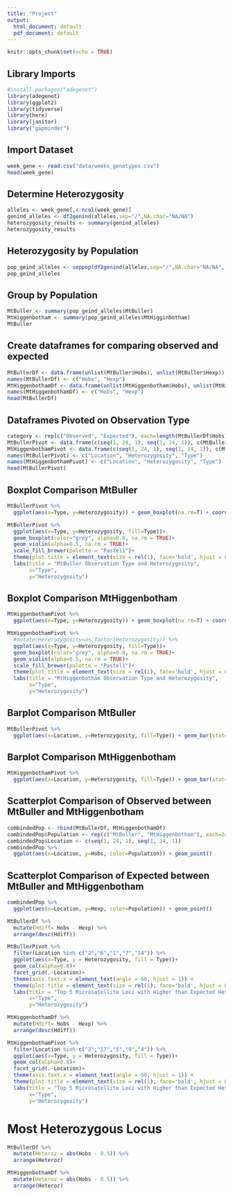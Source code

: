 ```yaml
---
title: "Project"
output:
  html_document: default
  pdf_document: default
---
```


```r
knitr::opts_chunk$set(echo = TRUE)
```

## Library Imports
```r
#install.packages("adegenet")
library(adegenet)
library(ggplot2)
library(tidyverse)
library(here)
library(janitor)
library("gapminder")
```

## Import Dataset

```r
week_gene <- read.csv("data/weeks_genotypes.csv")
head(week_gene)
```

## Determine Heterozygosity
```r
alleles <- week_gene[,4:ncol(week_gene)]
genind_alleles <- df2genind(alleles,sep="/",NA.char="NA/NA")
heterozygosity_results <- summary(genind_alleles)
heterozygosity_results
```

## Heterozygosity by Population
```r
pop_geind_alleles <- seppop(df2genind(alleles,sep="/",NA.char="NA/NA", pop=week_gene$Pop))
pop_geind_alleles
```

## Group by Population
```r
MtBuller <- summary(pop_geind_alleles$MtBuller)
MtHiggenbotham <- summary(pop_geind_alleles$MtHigginbotham)
MtBuller
```

## Create dataframes for comparing observed and expected
```r
MtBullerDf <- data.frame(unlist(MtBuller$Hobs), unlist(MtBuller$Hexp))
names(MtBullerDf) <- c("Hobs", "Hexp")
MtHiggenbothamDf <- data.frame(unlist(MtHiggenbotham$Hobs), unlist(MtHiggenbotham$Hexp))
names(MtHiggenbothamDf) <- c("Hobs", "Hexp")
head(MtBullerDf)
```

## Dataframes Pivoted on Observation Type
```r
category <- rep(c("Observed", "Expected"), each=length(MtBullerDf$Hobs))
MtBullerPivot <- data.frame(c(seq(1, 24, 1), seq(1, 24, 1)), c(MtBullerDf$Hobs, MtBullerDf$Hexp), category)
MtHiggenbothamPivot <- data.frame(c(seq(1, 24, 1), seq(1, 24, 1)), c(MtHiggenbothamDf$Hobs, MtHiggenbothamDf$Hexp), category)
names(MtBullerPivot) <- c("Location", "Heterozygosity", "Type")
names(MtHiggenbothamPivot) <- c("Location", "Heterozygosity", "Type")
head(MtBullerPivot)
```

## Boxplot Comparison MtBuller
```r
MtBullerPivot %>% 
  ggplot(aes(x=Type, y=Heterozygosity)) + geom_boxplot(na.rm=T) + coord_flip()
```
```r
MtBullerPivot %>% 
  ggplot(aes(x=Type, y=Heterozygosity, fill=Type))+
  geom_boxplot(color="grey", alpha=0.8, na.rm = TRUE)+
  geom_violin(alpha=0.5, na.rm = TRUE)+
  scale_fill_brewer(palette = "Pastel1")+
  theme(plot.title = element_text(size = rel(1), face='bold', hjust = 0.5)) +
  labs(title = "MtBuller Observation Type and Heterozygosity",
       x="Type",
       y="Heterozygosity")
```

## Boxplot Comparison MtHiggenbotham
```r
MtHiggenbothamPivot %>% 
  ggplot(aes(x=Type, y=Heterozygosity)) + geom_boxplot(na.rm=T) + coord_flip()
```
```r
MtHiggenbothamPivot %>% 
  #mutate(Heterozygosity=as.factor(Heterozygosity)) %>% 
  ggplot(aes(x=Type, y=Heterozygosity, fill=Type))+
  geom_boxplot(color="grey", alpha=0.8, na.rm = TRUE)+
  geom_violin(alpha=0.5, na.rm = TRUE)+
  scale_fill_brewer(palette = "Pastel1")+
  theme(plot.title = element_text(size = rel(1), face='bold', hjust = 0.5)) +
  labs(title = "MtHiggenbotham Observation Type and Heterozygosity",
       x="Type",
       y="Heterozygosity")
```

## Barplot Comparison MtBuller
```r
MtBullerPivot %>%
  ggplot(aes(x=Location, y=Heterozygosity, fill=Type)) + geom_bar(stat="identity", position = "identity", alpha=.3, na.rm=T)
```

## Barplot Comparison MtHiggenbotham
```r
MtHiggenbothamPivot %>%
  ggplot(aes(x=Location, y=Heterozygosity, fill=Type)) + geom_bar(stat="identity", position = "identity", alpha=.3, na.rm=T)
```

## Scatterplot Comparison of Observed between MtBuller and MtHiggenbotham
```r
combindedPop <- rbind(MtBullerDf, MtHiggenbothamDf)
combindedPop$Population <- rep(c("MtBuller", "MtHiggenbotham"), each=24)
combindedPop$Location <- c(seq(1, 24, 1), seq(1, 24, 1))
combindedPop %>% 
  ggplot(aes(x=Location, y=Hobs, color=Population)) + geom_point()
```

## Scatterplot Comparison of Expected between MtBuller and MtHiggenbotham
```r
combindedPop %>% 
  ggplot(aes(x=Location, y=Hexp, color=Population)) + geom_point()
```
```r
MtBullerDf %>%
  mutate(Hdiff= Hobs - Hexp) %>%
  arrange(desc(Hdiff))
```

```r
MtBullerPivot %>%
  filter(Location %in% c("2","6","1","7","14")) %>%
  ggplot(aes(x=Type, y = Heterozygosity, fill = Type))+ 
  geom_col(alpha=0.8)+
  facet_grid(.~Location)+
  theme(axis.text.x = element_text(angle = 60, hjust = 1)) +
  theme(plot.title = element_text(size = rel(1), face='bold', hjust = 0.5)) +
  labs(title = "Top 5 Microsatellite Loci with Higher than Expected Heterozygosity (MtBuller)",
       x="Type",
       y="Heterozygosity")
```
```r
MtHiggenbothamDf %>%
  mutate(Hdiff= Hobs - Hexp) %>%
  arrange(desc(Hdiff))
```
```r
MtHiggenbothamPivot %>%
  filter(Location %in% c("2","17","5","9","4")) %>%
  ggplot(aes(x=Type, y = Heterozygosity, fill = Type))+ 
  geom_col(alpha=0.8)+
  facet_grid(.~Location)+
  theme(axis.text.x = element_text(angle = 60, hjust = 1)) +
  theme(plot.title = element_text(size = rel(1), face='bold', hjust = 0.5)) +
  labs(title = "Top 5 Microsatellite Loci with Higher than Expected Heterozygosity (MtHiggenbotham)",
       x="Type",
       y="Heterozygosity")
```

# Most Heterozygous Locus
```r
MtBullerDf %>%
  mutate(Heteroz = abs(Hobs - 0.5)) %>%
  arrange(Heteroz)
```
```r
MtHiggenbothamDf %>%
  mutate(Heteroz = abs(Hobs - 0.5)) %>%
  arrange(Heteroz)
```




